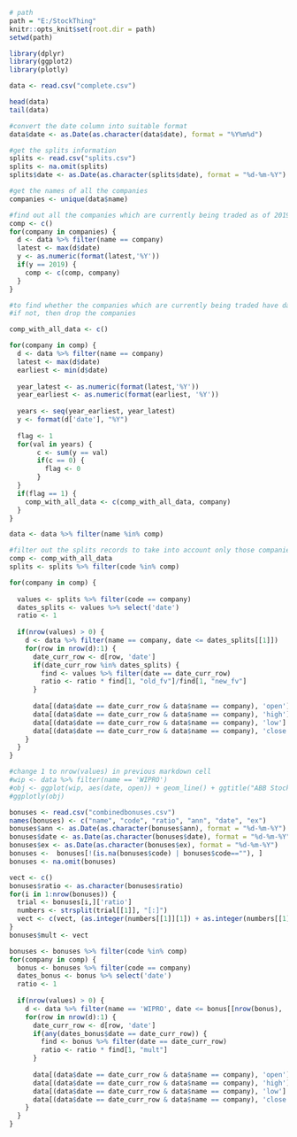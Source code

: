 ```{r}
# path
path = "E:/StockThing"
knitr::opts_knit$set(root.dir = path) 
setwd(path)
```

```{r}
library(dplyr)
library(ggplot2)
library(plotly)
```

```{r}
data <- read.csv("complete.csv")
```

```{r}
head(data)
tail(data)
```

```{r}
#convert the date column into suitable format
data$date <- as.Date(as.character(data$date), format = "%Y%m%d")
```

```{r}
#get the splits information
splits <- read.csv("splits.csv")
splits <- na.omit(splits)
splits$date <- as.Date(as.character(splits$date), format = "%d-%m-%Y")
```

```{r}
#get the names of all the companies
companies <- unique(data$name)
```

```{r}
#find out all the companies which are currently being traded as of 2019
comp <- c()
for(company in companies) {
  d <- data %>% filter(name == company)
  latest <- max(d$date)
  y <- as.numeric(format(latest,'%Y'))
  if(y == 2019) {
    comp <- c(comp, company)
  }
}

```

```{r}
#to find whether the companies which are currently being traded have data for all the years from the day that they were listed on the exchange
#if not, then drop the companies 

comp_with_all_data <- c()

for(company in comp) {
  d <- data %>% filter(name == company)
  latest <- max(d$date)
  earliest <- min(d$date)
  
  year_latest <- as.numeric(format(latest,'%Y'))
  year_earliest <- as.numeric(format(earliest, '%Y'))
  
  years <- seq(year_earliest, year_latest)
  y <- format(d['date'], "%Y")
  
  flag <- 1
  for(val in years) {
       c <- sum(y == val)
       if(c == 0) {
         flag <- 0
       }
  }
  if(flag == 1) {
    comp_with_all_data <- c(comp_with_all_data, company)
  }
}
```

```{r}
data <- data %>% filter(name %in% comp)
```

```{r}
#filter out the splits records to take into account only those companies which we have from the previous step 
comp <- comp_with_all_data
splits <- splits %>% filter(code %in% comp)
```

```{r}
for(company in comp) {
  
  values <- splits %>% filter(code == company)
  dates_splits <- values %>% select('date')
  ratio <- 1 
  
  if(nrow(values) > 0) {
    d <- data %>% filter(name == company, date <= dates_splits[[1]])
    for(row in nrow(d):1) {
      date_curr_row <- d[row, 'date']
      if(date_curr_row %in% dates_splits) {
        find <- values %>% filter(date == date_curr_row)
        ratio <- ratio * find[1, "old_fv"]/find[1, "new_fv"]
      }
      
      data[(data$date == date_curr_row & data$name == company), 'open'] <- data[(data$date == date_curr_row & data$name == company), 'open']/ratio 
      data[(data$date == date_curr_row & data$name == company), 'high'] <- data[(data$date == date_curr_row & data$name == company), 'high']/ratio 
      data[(data$date == date_curr_row & data$name == company), 'low'] <- data[(data$date == date_curr_row & data$name == company), 'low']/ratio 
      data[(data$date == date_curr_row & data$name == company), 'close'] <- data[(data$date == date_curr_row & data$name == company), 'close']/ratio 
    }
  }
}
```



```{r}
#change 1 to nrow(values) in previous markdown cell 
#wip <- data %>% filter(name == 'WIPRO')
#obj <- ggplot(wip, aes(date, open)) + geom_line() + ggtitle("ABB Stock Price Variation")
#ggplotly(obj)
```

```{r}
bonuses <- read.csv("combinedbonuses.csv")
names(bonuses) <- c("name", "code", "ratio", "ann", "date", "ex")
bonuses$ann <- as.Date(as.character(bonuses$ann), format = "%d-%m-%Y")
bonuses$date <- as.Date(as.character(bonuses$date), format = "%d-%m-%Y")
bonuses$ex <- as.Date(as.character(bonuses$ex), format = "%d-%m-%Y")
bonuses <-  bonuses[!(is.na(bonuses$code) | bonuses$code==""), ]
bonuses <- na.omit(bonuses)
```

```{r}
vect <- c()
bonuses$ratio <- as.character(bonuses$ratio)
for(i in 1:nrow(bonuses)) {
  trial <- bonuses[i,]['ratio']
  numbers <- strsplit(trial[[1]], "[:]")
  vect <- c(vect, (as.integer(numbers[[1]][1]) + as.integer(numbers[[1]][2]))/(as.integer(numbers[[1]][2])))
}
bonuses$mult <- vect
```

```{r}
bonuses <- bonuses %>% filter(code %in% comp)
for(company in comp) {
  bonus <- bonuses %>% filter(code == company)
  dates_bonus <- bonus %>% select('date')
  ratio <- 1 
  
  if(nrow(values) > 0) {
    d <- data %>% filter(name == 'WIPRO', date <= bonus[[nrow(bonus), 'date']])
    for(row in nrow(d):1) {
      date_curr_row <- d[row, 'date']
      if(any(dates_bonus$date == date_curr_row)) {
        find <- bonus %>% filter(date == date_curr_row)
        ratio <- ratio * find[1, "mult"]
      }
      
      data[(data$date == date_curr_row & data$name == company), 'open'] <- data[(data$date == date_curr_row & data$name == company), 'open']/ratio 
      data[(data$date == date_curr_row & data$name == company), 'high'] <- data[(data$date == date_curr_row & data$name == company), 'high']/ratio 
      data[(data$date == date_curr_row & data$name == company), 'low'] <- data[(data$date == date_curr_row & data$name == company), 'low']/ratio 
      data[(data$date == date_curr_row & data$name == company), 'close'] <- data[(data$date == date_curr_row & data$name == company), 'close']/ratio 
    }
  }
}
```
